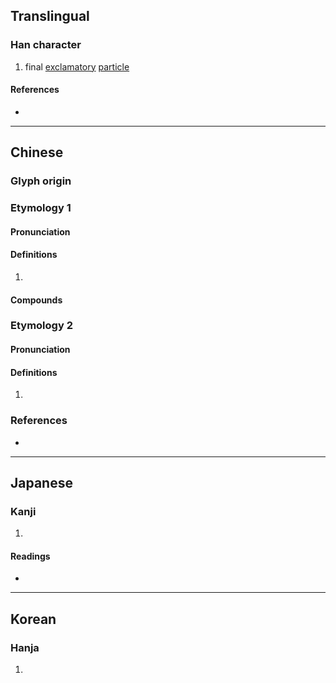 {{character info/new}}
==Translingual==

===Han character===
{{Han char|rn=30|rad=口|as=11|sn=14|four=67022|canj=RSMH|ids=⿰口翏}}

# final [[exclamatory]] [[particle]]

====References====
* {{Han ref|kx=0205.250|dkj=04194|dj=0428.180|hdz=10679.140|uh=5610|ud=22032|bh=B9CC|bd=47564}}

----

==Chinese==
{{attention|och|Old Chinese needs to be distributed}}
{{attention|hak|'lau'?}}

===Glyph origin===
{{Han etym}}

===Etymology 1===
{{zh-forms}}

====Pronunciation====
{{zh-pron
|m=xiāo
|c=haau1
|mc=2
|oc=
|cat=
}}

====Definitions====
{{zh-hanzi}}

# {{rfdef|zh}}

====Compounds====
{{zh-der|嘐嘐}}

===Etymology 2===
{{zh-forms}}

====Pronunciation====
{{zh-pron
|m=jiāo
|c=gaau1
|mc=1
|oc=
|cat=
}}

====Definitions====
{{zh-hanzi}}

# {{rfdef|zh}}

===References===
* {{R:yue:mfccd}}

----

==Japanese==

===Kanji===
{{ja-kanji|grade=|rs=口11}}

# {{defn|lang=ja|sort=口11}}

====Readings====
* {{ja-readings|on=[[こう]] (kō), [[きょう]] (kyō)|kun=}}

----

==Korean==

===Hanja===
{{ko-hanja|hangeul=교|rv=gyo|mr=kyo}}

# {{defn|lang=ko|sort=口11}}